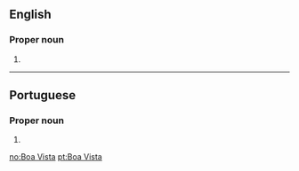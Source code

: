 ==English==

===Proper noun===
{{en-proper noun}}

# {{place:state capital of Brazil|en|state=Roraima}}

----

==Portuguese==

===Proper noun===
{{pt-proper noun|head=[[bom|Boa]] [[vista|Vista]]}}

# {{place:state capital of Brazil|pt|Boa Vista|state=Roraima}}

[[no:Boa Vista]]
[[pt:Boa Vista]]